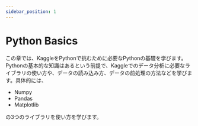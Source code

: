 ```yaml
---
sidebar_position: 1
---
```


# Python Basics

この章では、KaggleをPythonで挑むために必要なPythonの基礎を学びます。Pythonの基本的な知識はあるという前提で、Kaggleでのデータ分析に必要なライブラリの使い方や、データの読み込み方、データの前処理の方法などを学びます。具体的には、

- Numpy
- Pandas
- Matplotlib

の3つのライブラリを使い方を学びます。
